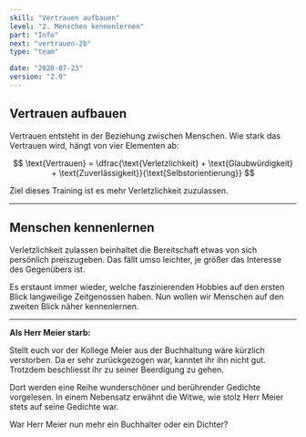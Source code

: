```yaml
---
skill: "Vertrauen aufbauen"
level: "2. Menschen kennenlernen"
part: "Info"
next: "vertrauen-2b"
type: "team"

date: "2020-07-23"
version: "2.0"
---
```




<Row className="tutsegment"> 
<Col>

## Vertrauen aufbauen

Vertrauen entsteht in der Beziehung zwischen Menschen.
Wie stark das Vertrauen wird, hängt von vier Elementen ab:

$$
\text{Vertrauen} = \dfrac{\text{Verletzlichkeit} + \text{Glaubwürdigkeit} + \text{Zuverlässigkeit}}{\text{Selbstorientierung}}
$$

Ziel dieses Training ist es mehr Verletzlichkeit zuzulassen.

---

## Menschen kennenlernen

Verletzlichkeit zulassen beinhaltet die Bereitschaft etwas von sich persönlich preiszugeben.
Das fällt umso leichter, je größer das Interesse des Gegenübers ist.

Es erstaunt immer wieder, welche faszinierenden Hobbies auf den ersten Blick langweilige Zeitgenossen haben.
Nun wollen wir Menschen auf den zweiten Blick näher kennenlernen.

---

**Als Herr Meier starb:**

Stellt euch vor der Kollege Meier aus der Buchhaltung wäre kürzlich verstorben.
Da er sehr zurückgezogen war, kanntet ihr ihn nicht gut.
Trotzdem beschliesst ihr zu seiner Beerdigung zu gehen.

Dort werden eine Reihe wunderschöner und berührender Gedichte vorgelesen.
In einem Nebensatz erwähnt die Witwe, wie stolz Herr Meier stets auf seine Gedichte war.

War Herr Meier nun mehr ein Buchhalter oder ein Dichter?

</Col>
</Row>



